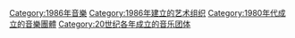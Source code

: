 {{Cat topic in year|topic=成立的音樂團體|year=1986}}

[[Category:1986年音樂|Category:1986年音樂]]
[[Category:1986年建立的艺术组织|Category:1986年建立的艺术组织]]
[[Category:1980年代成立的音樂團體|Category:1980年代成立的音樂團體]]
[[Category:20世纪各年成立的音乐团体|Category:20世纪各年成立的音乐团体]]